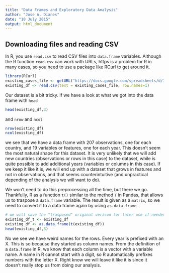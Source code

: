 ```yaml
---
title: "Data Frames and Exploratory Data Analysis"
author: "Jose A. Dianes"
date: "10 July 2015"
output: html_document
---
```


## Downloading files and reading CSV  

In R, you use `read.csv` to read CSV files into `data.frame` variables. Although the R function `read.csv` can work with URLs, https is a problem for R in many cases, so you need to use a package like RCurl to get around it.  

```r
library(RCurl)
existing_cases_file <- getURL("https://docs.google.com/spreadsheets/d/1X5Jp7Q8pTs3KLJ5JBWKhncVACGsg5v4xu6badNs4C7I/pub?gid=0&output=csv")
existing_df <- read.csv(text = existing_cases_file, row.names=1)
```

Our dataset is a bit tricky. If we have a look at what we got into the data frame with `head`  

```r
head(existing_df,3)
```

and `nrow` and `ncol`

```r
nrow(existing_df)
ncol(existing_df)
```

we see that we have a data frame with 207 observations, one for each country, and 19 variables or features, one for each year. This doesn't seem the most natural shape for this dataset. It is very unlikely that we will add new countries (observations or rows in this case) to the dataset, while is quite possible to add additional years (variables or columns in this case). If we keep it like it is, we will end up with a dataset that grows in features and not in observations, and that seems counterintuitive (and unpractical depending of the analysis we will want to do).  

We won't need to do this preprocessing all the time, but there we go. Thankfully, R as a function `t()` similar to the method `T` in Pandas, that allows us to traspose a `data.frame` variable. The result is given as a `matrix`, so we need to convert it to a data frame again by using `as.data.frame`.    

```r
# we will save the "trasposed" original verison for later use if needed
existing_df_t <- existing_df 
existing_df <- as.data.frame(t(existing_df))
head(existing_df,3)
```

No we see we have weird names for the rows. Every year is prefixed with an X. This is so because they started as column names. From the definition of a `data.frame` in R, we know that each column is a vector with a variable name. A name in R cannot start with a digit, so R automatically prefixes numbers with the letter X. Right know we will leave it like it is since it doesn't really stop us from doing our analysis.  




